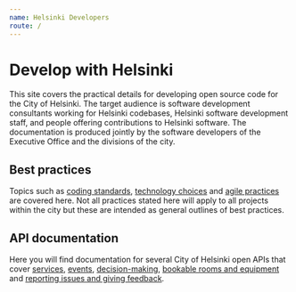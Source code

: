 ```yaml
---
name: Helsinki Developers
route: /
---
```

# Develop with Helsinki

This site covers the practical details for developing open source code for the City of Helsinki. The target audience is software development consultants working for Helsinki codebases, Helsinki software development staff, and people offering contributions to Helsinki software. The documentation is produced jointly by the software developers of the Executive Office and the divisions of the city.

## Best practices

Topics such as [coding standards](coding-standards.md), [technology choices](technology-choices.md) and [agile practices](scrum-project-management.md) are covered here. Not all practices stated here will apply to all projects within the city but these are intended as general outlines of best practices.

## API documentation

Here you will find documentation for several City of Helsinki open APIs that cover [services](apis/servicemap.md), [events](apis/linkedevents.md), [decision-making](apis/openahjo.md), [bookable rooms and equipment](apis/respa.md) and [reporting issues and giving feedback](apis/open311.md).
